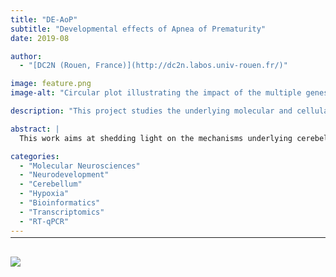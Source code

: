 ```yaml
---
title: "DE-AoP"
subtitle: "Developmental effects of Apnea of Prematurity"
date: 2019-08

author:
  - "[DC2N (Rouen, France)](http://dc2n.labos.univ-rouen.fr/)"

image: feature.png
image-alt: "Circular plot illustrating the impact of the multiple genes tested on several key biological pathways"

description: "This project studies the underlying molecular and cellular mechanisms of apnea of prematurity at play during cerebellar development, using intermittent hypoxia in a mouse model."

abstract: |
  This work aims at shedding light on the mechanisms underlying cerebellar hypoxic injury. To this end, a transcriptomic study (by RT-qPCR) of genes involved in oxydative stress, cell differentiation, and migration was performed. We analyzed the expression of these genes in different developmental stages (P4, P8, P12, P21 and adults), and in different cell types, using laser capture microdissection to separate cerebellar layers. This project provides cues to better understand the cellular and molecular aspects of AoP-induced cerebellar injury.

categories:
  - "Molecular Neurosciences"
  - "Neurodevelopment"
  - "Cerebellum"
  - "Hypoxia"
  - "Bioinformatics"
  - "Transcriptomics"
  - "RT-qPCR"
---
```


<hr style="margin-bottom: 30px; margin-top: -12px">

![](feature.png){.preview-image fig-alt="Image illustrating the project"}

